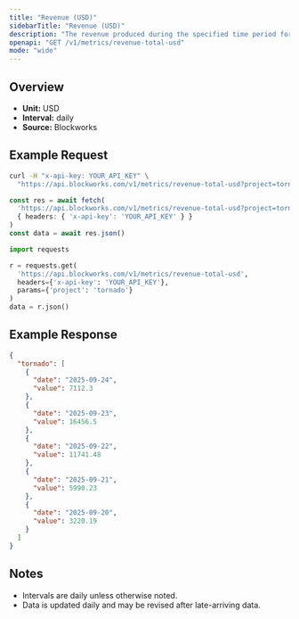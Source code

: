 ```yaml
---
title: "Revenue (USD)"
sidebarTitle: "Revenue (USD)"
description: "The revenue produced during the specified time period for given project."
openapi: "GET /v1/metrics/revenue-total-usd"
mode: "wide"
---
```


## Overview

- **Unit:** USD
- **Interval:** daily
- **Source:** Blockworks

## Example Request

<CodeGroup>

```bash cURL
curl -H "x-api-key: YOUR_API_KEY" \
  "https://api.blockworks.com/v1/metrics/revenue-total-usd?project=tornado"
```

```typescript TypeScript
const res = await fetch(
  'https://api.blockworks.com/v1/metrics/revenue-total-usd?project=tornado',
  { headers: { 'x-api-key': 'YOUR_API_KEY' } }
)
const data = await res.json()
```

```python Python
import requests

r = requests.get(
  'https://api.blockworks.com/v1/metrics/revenue-total-usd',
  headers={'x-api-key': 'YOUR_API_KEY'},
  params={'project': 'tornado'}
)
data = r.json()
```

</CodeGroup>

## Example Response

```json
{
  "tornado": [
    {
      "date": "2025-09-24",
      "value": 7112.3
    },
    {
      "date": "2025-09-23",
      "value": 16456.5
    },
    {
      "date": "2025-09-22",
      "value": 11741.48
    },
    {
      "date": "2025-09-21",
      "value": 5990.23
    },
    {
      "date": "2025-09-20",
      "value": 3220.19
    }
  ]
}
```

## Notes
- Intervals are daily unless otherwise noted.
- Data is updated daily and may be revised after late-arriving data.